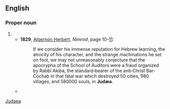 {{also|Judaea}}
==English==

===Proper noun===
{{en-proper noun}}

# {{archaic spelling of|en|Judea}}
#* '''1829''', [[w:Algernon Herbert|Algernon Herbert]], ''Nimrod'', page 10–[http://books.google.com/books?id=3fooAAAAYAAJ&hl=en&pg=PA11#v=onepage&q&f=false 11]:
#*: If we consider his immense reputation for Hebrew learning, the atrocity of his character, and the strange machinations he set on foot, we may not unreasonably conjecture that the apocrypha of the School of Auditors were a fraud organized by Rabbi Akiba, the standard‐bearer of the anti‐Christ Bar‐Cochab in that fatal war which destroyed 50 cities, 980 villages, and 580000 souls, in '''Judæa'''.
#* {{quote-book|1=en|year=1887|author=H. Rider Haggard|authorlink=H. Rider Haggard|title=She: A History of Adventure|url=http://www.gutenberg.org/files/3155/3155-0.txt|passage=`The Romans burnt it, and the Roman eagles flew across its ruins, and now '''Judæa''' is a desert.'}}

[[Category:English terms spelled with Æ|Judaea]]